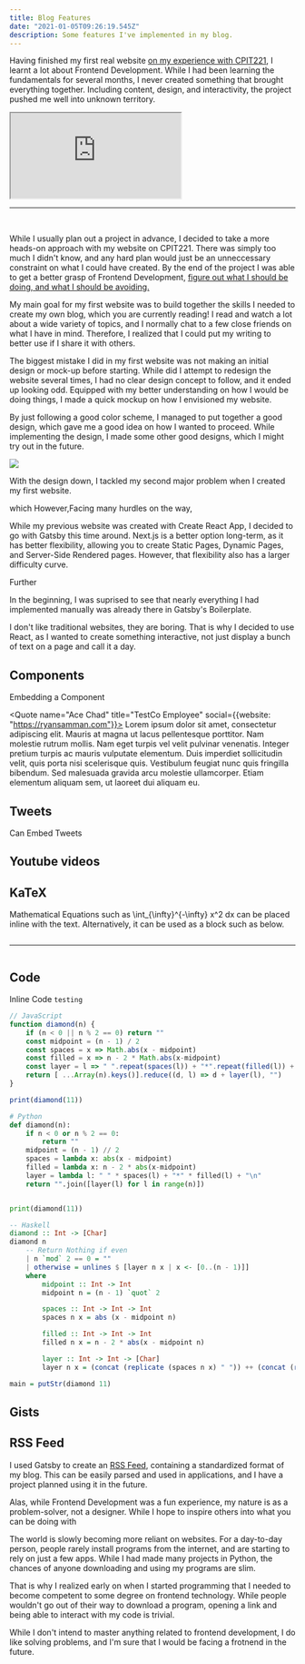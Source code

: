 ```yaml
---
title: Blog Features
date: "2021-01-05T09:26:19.545Z"
description: Some features I've implemented in my blog.
---
```



Having finished my first real website [on my experience with CPIT221](https://cpit221.ryansamman.com), I learnt a lot about Frontend Development. While I had been learning the fundamentals for several months, I never created something that brought everything together. Including content, design, and interactivity, the project pushed me well into unknown territory.

<iframe name="CPIT221 Experience" className="border-blue-600 rounded" style={{width: "100%", height: "70vh"}} loading="lazy" src="https://cpit221.ryansamman.com"></iframe>

----

<br />

While I usually plan out a project in advance, I decided to take a more heads-on approach with my website on CPIT221. There was simply too much I didn't know, and any hard plan would just be an unneccessary constraint on what I could have created. By the end of the project I was able to get a better grasp of Frontend Development, [figure out what I should be doing, and what I should be avoiding.](https://github.com/RyanSamman/CPIT221)

My main goal for my first website was to build together the skills I needed to create my own blog, which you are currently reading! I read and watch a lot about a wide variety of topics, and I normally chat to a few close friends on what I have in mind. Therefore, I realized that I could put my writing to better use if I share it with others. 

The biggest mistake I did in my first website was not making an initial design or mock-up before starting. While did I attempt to redesign the website several times, I had no clear design concept to follow, and it ended up looking odd. Equipped with my better understanding on how I would be doing things, I made a quick mockup on how I envisioned my website.

<Tweet id="1336270942230736896" />

By just following a good color scheme, I managed to put together a good design, which gave me a good idea on how I wanted to proceed. While implementing the design, I made some other good designs, which I might try out in the future.

<img src="./design2.png" />

<br />

With the design down, I tackled my second major problem when I created my first website.

which  However,Facing many hurdles on the way, 

While my previous website was created with Create React App, I decided to go with Gatsby this time around. Next.js is a better option long-term, as it has better flexibility, allowing you to create Static Pages, Dynamic Pages, and Server-Side Rendered pages. However, that flexibility also has a larger difficulty curve.

Further

In the beginning, I was suprised to see that nearly everything I had implemented manually was already there in Gatsby's Boilerplate. 

I don't like traditional websites, they are boring. That is why I decided to use React, as I wanted to create something interactive, not just display a bunch of text on a page and call it a day.

## Components

Embedding a Component

<Quote name="Ace Chad" title="TestCo Employee" social={{website: "https://ryansamman.com"}}>
    Lorem ipsum dolor sit amet, consectetur adipiscing elit. Mauris at magna ut lacus pellentesque porttitor. Nam molestie rutrum mollis. Nam eget turpis vel velit pulvinar venenatis. Integer pretium turpis ac mauris vulputate elementum. Duis imperdiet sollicitudin velit, quis porta nisi scelerisque quis. Vestibulum feugiat nunc quis fringilla bibendum. Sed malesuada gravida arcu molestie ullamcorper. Etiam elementum aliquam sem, ut laoreet dui aliquam eu.
</Quote>

## Tweets

Can Embed Tweets

<Tweet id="1343612171155107841" height={1200} />

## Youtube videos

<YouTube id="zlm1aajH6gY" />

## KaTeX

Mathematical Equations such as <InlineMath>\int_{\infty}^{-\infty} x^2 dx</InlineMath> can be placed inline with the text.
Alternatively, it can be used as a block such as below.

<Math 
    className="text-2xl"
    math="\begin{aligned} y & = x^2 + 2x + 1 \\ & = (x+1)(x+1) \\ & = (x+1)^2 \end{aligned}">
</Math>

-------

<Math 
    className="text-2xl"
    math="-2 \left|x - \left( \frac{n-1}{2} \right) \right| + n">
</Math>


## Code

Inline Code `testing`


```js
// JavaScript
function diamond(n) {
	if (n < 0 || n % 2 == 0) return ""
    const midpoint = (n - 1) / 2
    const spaces = x => Math.abs(x - midpoint)
    const filled = x => n - 2 * Math.abs(x-midpoint)
    const layer = l => " ".repeat(spaces(l)) + "*".repeat(filled(l)) + "\n"
	return [ ...Array(n).keys()].reduce((d, l) => d + layer(l), "")
}

print(diamond(11))
```

```py
# Python
def diamond(n):
	if n < 0 or n % 2 == 0:
		return ""
	midpoint = (n - 1) // 2
	spaces = lambda x: abs(x - midpoint)
	filled = lambda x: n - 2 * abs(x-midpoint)
	layer = lambda l: " " * spaces(l) + "*" * filled(l) + "\n"
	return "".join([layer(l) for l in range(n)])


print(diamond(11))
```

```haskell
-- Haskell
diamond :: Int -> [Char]
diamond n 
    -- Return Nothing if even
    | n `mod` 2 == 0 = ""
    | otherwise = unlines $ [layer n x | x <- [0..(n - 1)]]
    where
        midpoint :: Int -> Int
        midpoint n = (n - 1) `quot` 2 

        spaces :: Int -> Int -> Int
        spaces n x = abs (x - midpoint n)

        filled :: Int -> Int -> Int
        filled n x = n - 2 * abs(x - midpoint n)

        layer :: Int -> Int -> [Char]
        layer n x = (concat (replicate (spaces n x) " ")) ++ (concat (replicate (filled n x) "*"))

main = putStr(diamond 11)
```

## Gists

<Gist id="18c68c2fd3e7e40d09d0c40f84208e6f"/>

## RSS Feed

I used Gatsby to create an [RSS Feed](/rss.xml), containing a standardized format of my blog. 
This can be easily parsed and used in applications, and I have a project planned using it in the future.

Alas, while Frontend Development was a fun experience, my nature is as a problem-solver, not a designer. While I hope to inspire others into what you can be doing with 

The world is slowly becoming more reliant on websites. For a day-to-day person, people rarely install programs from the internet, and are starting to rely on just a few apps. While I had made many projects in Python, the chances of anyone downloading and using my programs are slim.

That is why I realized early on when I started programming that I needed to become competent to some degree on frontend technology. While people wouldn't go out of their way to download a program, opening a link and being able to interact with my code is trivial.

While I don't intend to master anything related to frontend development, I do like solving problems, and I'm sure that I would be facing a frotnend in the future.
